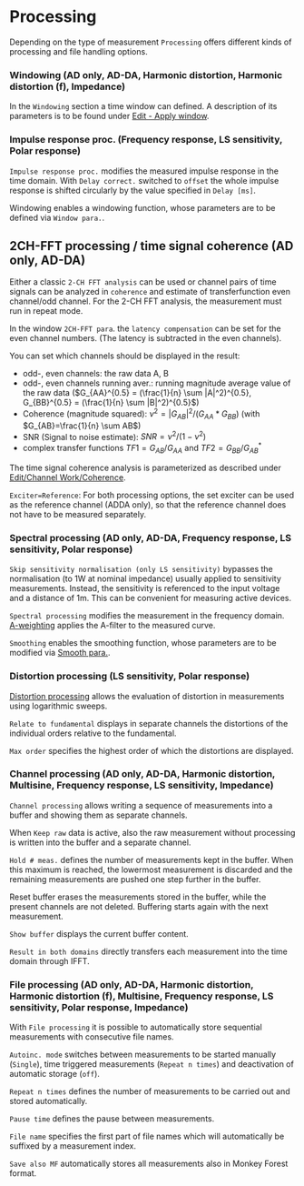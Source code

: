 # Processing

Depending on the type of measurement ``Processing`` offers different kinds of processing and file handling options.

### Windowing (AD only, AD-DA, Harmonic distortion, Harmonic distortion (f), Impedance)

In the ``Windowing`` section a time window can defined. A description of its parameters is to be found under [Edit - Apply window](/en/help/edit/apply-window).

### Impulse response proc. (Frequency response, LS sensitivity, Polar response)

``Impulse response proc.`` modifies the measured impulse response in the time domain. With ``Delay correct.`` switched to ``offset`` the whole impulse response is shifted circularly by the value specified in ``Delay [ms]``.

Windowing enables a windowing function, whose parameters are to be defined via ``Window para.``.

## 2CH-FFT processing / time signal coherence (AD only, AD-DA)

Either a classic ``2-CH FFT analysis`` can be used or channel pairs of time signals can be analyzed in ``coherence`` and estimate of transferfunction even channel/odd channel. For the 2-CH FFT analysis, the measurement must run in repeat mode.

In the window ``2CH-FFT para``. the ``latency compensation`` can be set for the even channel numbers. (The latency is subtracted in the even channels).

You can set which channels should be displayed in the result:
- odd-, even channels: the raw data A, B
- odd-, even channels running aver.: running magnitude average value of the raw data ($G_{AA}^{0.5} = (\frac{1}{n} \sum |A|^2)^{0.5}, G_{BB}^{0.5} = (\frac{1}{n} \sum |B|^2)^{0.5}$)
- Coherence (magnitude squared): $ν^2 = |G_{AB}|^2 / (G_{AA}*G_{BB})$  (with $G_{AB}=\frac{1}{n} \sum AB$)
- SNR (Signal to noise estimate): $SNR = ν^2 / (1-ν^2)$
- complex transfer functions $TF1=G_{AB} / G_{AA}$ and $TF2 = G_{BB} / G_{AB}^*$

The time signal coherence analysis is parameterized as described under [Edit/Channel Work/Coherence](/en/help/edit/channel-work/coherence).

``Exciter=Reference``: For both processing options, the set exciter can be used as the reference channel (ADDA only), so that the reference channel does not have to be measured separately.

### Spectral processing (AD only, AD-DA, Frequency response, LS sensitivity, Polar response)

``Skip sensitivity normalisation (only LS sensitivity)`` bypasses the normalisation (to 1W at nominal impedance) usually applied to sensitivity measurements. Instead, the sensitivity is referenced to the input voltage and a distance of 1m. This can be convenient for measuring active devices.

``Spectral processing`` modifies the measurement in the frequency domain. [A-weighting](/en/help/edit/a-weighting) applies the A-filter to the measured curve.

``Smoothing`` enables the smoothing function, whose parameters are to be modified via [Smooth para.](/en/help/edit/smooth).

### Distortion processing (LS sensitivity, Polar response)

[Distortion processing](/en/help/adda/distortion-processing) allows the evaluation of distortion in measurements using logarithmic sweeps.

``Relate to fundamental`` displays in separate channels the distortions of the individual orders relative to the fundamental.

``Max order`` specifies the highest order of which the distortions are displayed.

### Channel processing (AD only, AD-DA, Harmonic distortion, Multisine, Frequency response, LS sensitivity, Impedance)

``Channel processing`` allows writing a sequence of measurements into a buffer and showing them as separate channels.

When ``Keep raw`` data is active, also the raw measurement without processing is written into the buffer and a separate channel.

``Hold # meas.`` defines the number of measurements kept in the buffer. When this maximum is reached, the lowermost measurement is discarded and the remaining measurements are pushed one step further in the buffer.

Reset buffer erases the measurements stored in the buffer, while the present channels are not deleted. Buffering starts again with the next measurement.

``Show buffer`` displays the current buffer content.

``Result in both domains`` directly transfers each measurement into the time domain through IFFT.

### File processing (AD only, AD-DA, Harmonic distortion, Harmonic distortion (f), Multisine, Frequency response, LS sensitivity, Polar response, Impedance)

With ``File processing`` it is possible to automatically store sequential measurements with consecutive file names.

``Autoinc. mode`` switches between measurements to be started manually (``Single``), time triggered measurements (``Repeat n times``) and deactivation of automatic storage (``off``).

``Repeat n times`` defines the number of measurements to be carried out and stored automatically.

``Pause time`` defines the pause between measurements.

``File name`` specifies the first part of file names which will automatically be suffixed by a measurement index.

``Save also MF`` automatically stores all measurements also in Monkey Forest format.
